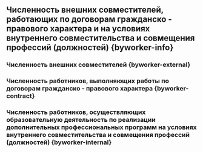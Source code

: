 ## Численность внешних совместителей,  работающих по договорам гражданско - правового характера и на условиях внутреннего совместительства и совмещения профессий (должностей) {byworker-info}

### Численность внешних совместителей {byworker-external}


### Численность работников, выполняющих  работы по договорам гражданско - правового характера {byworker-contract}


### Численность работников, осуществляющих образовательную деятельность по реализации  дополнительных профессиональных  программ на условиях внутреннего совместительства и совмещения профессий (должностей) {byworker-internal}

